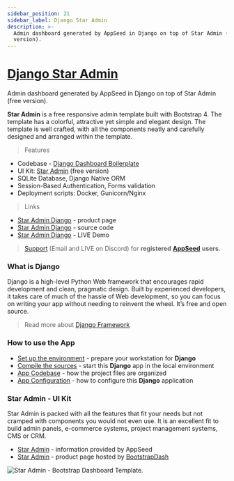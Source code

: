 ```yaml
---
sidebar_position: 21
sidebar_label: Django Star Admin
description: >-
  Admin dashboard generated by AppSeed in Django on top of Star Admin (free
  version).
---
```


# [Django Star Admin](https://appseed.us/product/star-admin/django/)

<SubHeading> Admin dashboard generated by AppSeed in Django on top of Star Admin (free version).</SubHeading>

**Star Admin** is a free responsive admin template built with Bootstrap 4. The template has a colorful, attractive yet simple and elegant design. The template is well crafted, with all the components neatly and carefully designed and arranged within the template.

> Features

- Codebase - [Django Dashboard Boilerplate](../../boilerplate-code/django-dashboard.md)
- UI Kit: [Star Admin](../../content/bootstrap-template/star-admin.md) (free version)
- SQLite Database, Django Native ORM
- Session-Based Authentication, Forms validation
- Deployment scripts: Docker, Gunicorn/Nginx

> Links

- [Star Admin Django](https://appseed.us/product/star-admin/django/) - product page
- [Star Admin Django](https://github.com/app-generator/django-star-admin) - source code
- [Star Admin Django](https://django-star-admin.appseed-srv1.com/) - LIVE Demo

> [Support](https://appseed.us/support) (Email and LIVE on Discord) for **registered** [**AppSeed**](https://appseed.us/) **users**.

### What is Django

Django is a high-level Python Web framework that encourages rapid development and clean, pragmatic design. Built by experienced developers, it takes care of much of the hassle of Web development, so you can focus on writing your app without needing to reinvent the wheel. It’s free and open source.

> Read more about [Django Framework](../../content/what-is/django.md)

### How to use the App

- [Set up the environment](../../boilerplate-code/django-dashboard.md#environment-1) - prepare your workstation for **Django**
- [Compile the sources](../../boilerplate-code/django-dashboard.md#build-the-app-1) - start this **Django** app in the local environment
- [App Codebase](../../boilerplate-code/django-dashboard.md#app-codebase) - how the project files are organized
- [App Configuration](../../boilerplate-code/django-dashboard.md#app-configuration) - how to configure this **Django** application

### Star Admin - UI Kit

Star Admin is packed with all the features that fit your needs but not cramped with components you would not even use. It is an excellent fit to build admin panels, e-commerce systems, project management systems, CMS or CRM.

- [Star Admin](../../content/bootstrap-template/star-admin.md) - information provided by AppSeed
- [Star Admin](https://bit.ly/2VXUgKu) - product page hosted by [BootstrapDash](../../content/partners/bootstrapdash.md)

![Star Admin - Bootstrap Dashboard Template.](../../../static/assets/docs-star-admin-screen.jpg)
